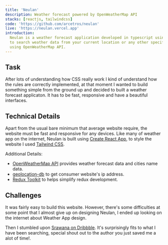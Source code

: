```yaml
---
title: 'Neulan'
description: Weather forecast powered by OpenWeatherMap API
stacks: [reactjs, tailwindcss]
code: 'https://github.com/arcetros/neulan'
live: 'https://neulan.vercel.app'
introduction:
  Neulan is a weather forecast application developed in typescript using React. The app allows you
  to search weather data from your current location or any other specific locations around the globe
  using OpenWeatherMap API.
---
```


## Task

After lots of understanding how CSS really work I kind of understand how the rules are correctly
implemented, at that moment I wanted to build something simple from the ground up and decided to
built a weather forecast applicaton. It has to be fast, responsive and have a beautiful interfaces.

## Technical Details

Apart from the usual bare minimum that average website require, the website must be fast and
responsive for any devices. Like many of weather app on the internet, Neulan is built using
[Create React App](https://create-react-app.dev/), to style the website I used
[Tailwind CSS](https://tailwindcss.com/).

Additional Details:

- [OpenWeatherMap API](https://openweathermap.org/) provides weather forecast data and cities name
  data.
- [geolocation-db](https://geolocation-db.com/json/) to get consumer website's ip address.
- [Redux Toolkit](https://redux-toolkit.js.org/) to helps simplify redux development.

## Challenges

It was fairly easy to build this website. However, there's some difficulties at some point that I
almost give up on designing Neulan, I ended up looking on the internet about Weather App design.

Then I stumbled upon
[Srawana on Dribbble](https://dribbble.com/shots/18425258-Srawana-Weather-Dashboard-Design). It's
surprisingly fits to what I have been searching, special shout out to the author you just saved me a
alot of time!.
